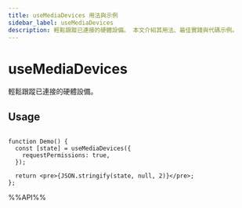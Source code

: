 ```yaml
---
title: useMediaDevices 用法與示例
sidebar_label: useMediaDevices
description: 輕鬆跟蹤已連接的硬體設備。 本文介紹其用法、最佳實踐與代碼示例。
---
```

# useMediaDevices

輕鬆跟蹤已連接的硬體設備。

## Usage

```tsx live

function Demo() {
  const [state] = useMediaDevices({
    requestPermissions: true,
  });

  return <pre>{JSON.stringify(state, null, 2)}</pre>;
};

```

%%API%%